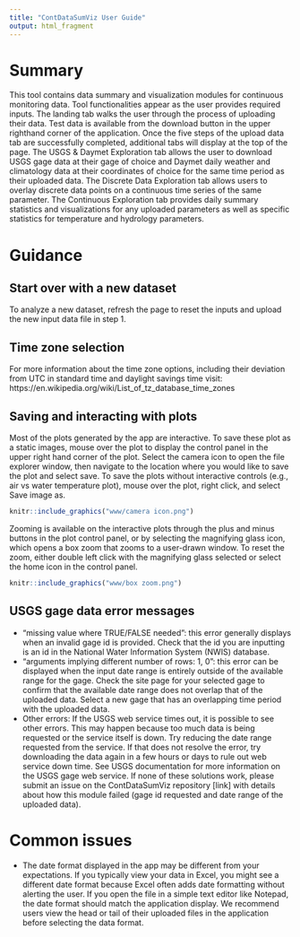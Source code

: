 ```yaml
---
title: "ContDataSumViz User Guide"
output: html_fragment
---
```


# Summary
This tool contains data summary and visualization modules for continuous monitoring data. Tool functionalities appear as the user provides required inputs. The landing tab walks the user through the process of uploading their data. Test data is available from the download button in the upper righthand corner of the application. Once the five steps of the upload data tab are successfully completed, additional tabs will display at the top of the page. The USGS & Daymet Exploration tab allows the user to download USGS gage data at their gage of choice and Daymet daily weather and climatology data at their coordinates of choice for the same time period as their uploaded data. The Discrete Data Exploration tab allows users to overlay discrete data points on a continuous time series of the same parameter. The Continuous Exploration tab provides daily summary statistics and visualizations for any uploaded parameters as well as specific statistics for temperature and hydrology parameters. 

# Guidance

## Start over with a new dataset
To analyze a new dataset, refresh the page to reset the inputs and upload the new input data file in step 1. 

## Time zone selection
For more information about the time zone options, including their deviation from UTC in standard time and daylight savings time visit: https://en.wikipedia.org/wiki/List_of_tz_database_time_zones 

## Saving and interacting with plots
Most of the plots generated by the app are interactive. To save these plot as a static images, mouse over the plot to display the control panel in the upper right hand corner of the plot. Select the camera icon to open the file explorer window, then navigate to the location where you would like to save the plot and select save. To save the plots without interactive controls (e.g., air vs water temperature plot), mouse over the plot, right click, and select Save image as.

```r
knitr::include_graphics("www/camera icon.png")
```

Zooming is available on the interactive plots through the plus and minus buttons in the plot control panel, or by selecting the magnifying glass icon, which opens a box zoom that zooms to a user-drawn window. To reset the zoom, either double left click with the magnifying glass selected or select the home icon in the control panel. 

```r
knitr::include_graphics("www/box zoom.png")
```


## USGS gage data error messages
-  “missing value where TRUE/FALSE needed”: this error generally displays when an invalid gage id is provided. Check that the id you are inputting is an id in the National Water Information System (NWIS) database. 
-	“arguments implying different number of rows: 1, 0”: this error can be displayed when the input date range is entirely outside of the available range for the gage. Check the site page for your selected gage to confirm that the available date range does not overlap that of the uploaded data. Select a new gage that has an overlapping time period with the uploaded data. 
- 	Other errors: If the USGS web service times out, it is possible to see other errors. This may happen because too much data is being requested or the service itself is down. Try reducing the date range requested from the service. If that does not resolve the error, try downloading the data again in a few hours or days to rule out web service down time. See USGS documentation for more information on the USGS gage web service. If none of these solutions work, please submit an issue on the ContDataSumViz repository [link] with details about how this module failed (gage id requested and date range of the uploaded data).


# Common issues
-  The date format displayed in the app may be different from your expectations. If you typically view your data in Excel, you might see a different date format because Excel often adds date formatting without alerting the user. If you open the file in a simple text editor like Notepad, the date format should match the application display. We recommend users view the head or tail of their uploaded files in the application before selecting the data format. 